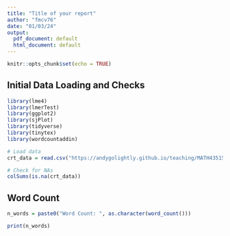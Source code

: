 ```yaml
---
title: "Title of your report"
author: "fmcv76"
date: "01/03/24"
output:
  pdf_document: default
  html_document: default
---
```


```r

knitr::opts_chunk$set(echo = TRUE)

```

## Initial Data Loading and Checks 

```r

library(lme4)
library(lmerTest)
library(ggplot2)
library(sjPlot)
library(tidyverse)
library(tinytex)
library(wordcountaddin)

# Load data 
crt_data = read.csv("https://andygolightly.github.io/teaching/MATH43515/CRT.csv", header = TRUE)

```

```r

# Check for NAs 
colSums(is.na(crt_data))

```

## Word Count

```r

n_words = paste0("Word Count: ", as.character(word_count()))

```

```r

print(n_words)

```
